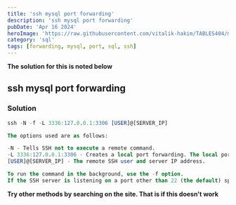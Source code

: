 ```yaml
---
title: 'ssh mysql port forwarding'
description: 'ssh mysql port forwarding'
pubDate: 'Apr 16 2024'
heroImage: 'https://raw.githubusercontent.com/vitalik-hakim/TABLES404/main/error_b/sql.png'
category: 'sql'
tags: [forwarding, mysql, port, sql, ssh]
---
```


**The solution for this is noted below**

## ssh mysql port forwarding

### Solution

```sql
ssh -N -f -L 3336:127.0.0.1:3306 [USER]@[SERVER_IP]

The options used are as follows:

-N - Tells SSH not to execute a remote command.
-L 3336:127.0.0.1:3306 - Creates a local port forwarding. The local port (3306), the destination IP (127.0.0.1) and the remote port (3306) are separated with a colon (:).
[USER]@[SERVER_IP] - The remote SSH user and server IP address.

To run the command in the background, use the -f option.
If the SSH server is listening on a port other than 22 (the default) specify the port with the -p [PORT_NUMBER] option.
```

**Try other methods by searching on the site. That is if this doesn't work**
